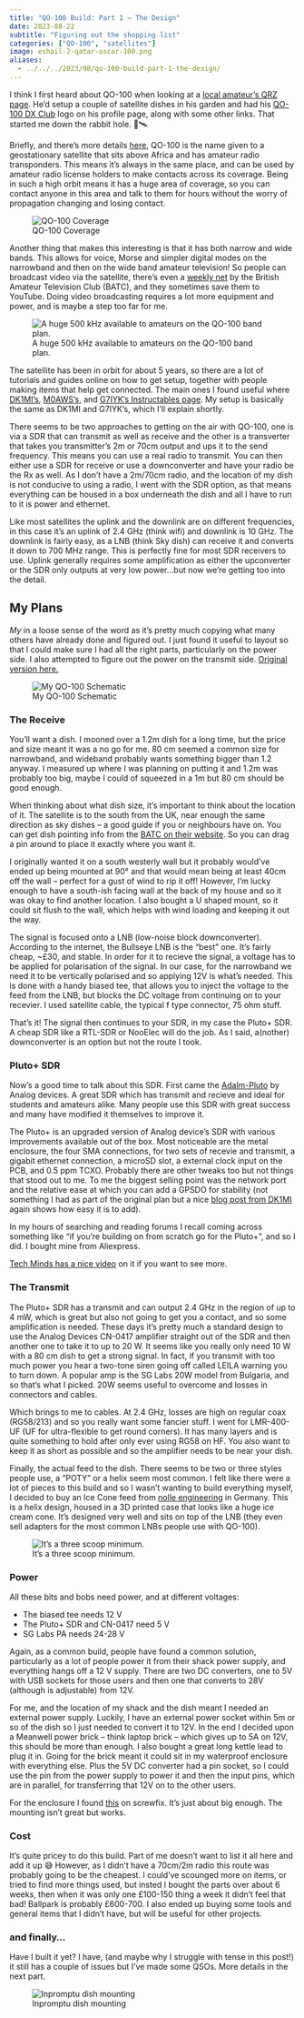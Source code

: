 ```yaml
---
title: "QO-100 Build: Part 1 – The Design"
date: 2023-08-22
subtitle: "Figuring out the shopping list"
categories: ["QO-100", "satellites"]
image: eshail-2-qatar-oscar-100.png
aliases:
  - ../../../2023/08/qo-100-build-part-1-the-design/
---
```


I think I first heard about QO-100 when looking at a [local amateur’s QRZ page](https://www.qrz.com/db/GM0NRT). He’d setup a couple of satellite dishes in his garden and had his [QO-100 DX Club](https://qo100dx.club/) logo on his profile page, along with some other links. That started me down the rabbit hole. 🐇🛰️

Briefly, and there’s more details [here](https://amsat-uk.org/satellites/geo/eshail-2/), QO-100 is the name given to a geostationary satellite that sits above Africa and has amateur radio transponders. This means it’s always in the same place, and can be used by amateur radio license holders to make contacts across its coverage. Being in such a high orbit means it has a huge area of coverage, so you can contact anyone in this area and talk to them for hours without the worry of propagation changing and losing contact.

![QO-100 Coverage](coverage.png)

Another thing that makes this interesting is that it has both narrow and wide bands. This allows for voice, Morse and simpler digital modes on the narrowband and then on the wide band amateur television! So people can broadcast video via the satellite, there’s even a [weekly net](https://batc.org.uk/live/oscar100net?mc_cid=871329bb97) by the British Amateur Television Club (BATC), and they sometimes save them to YouTube. Doing video broadcasting requires a lot more equipment and power, and is maybe a step too far for me.

![A huge 500 kHz available to amateurs on the QO-100 band plan.](AMSAT-QO-100-NB-Transponder-Bandplan-Graph.png)

The satellite has been in orbit for about 5 years, so there are a lot of tutorials and guides online on how to get setup, together with people making items that help get connected. The main ones I found useful where [DK1MI’s](https://dk1mi.radio/qo100-pluto-sdr/), [M0AWS’s](https://m0aws.co.uk/?cat=167), and [G7IYK’s Instructables page](https://www.instructables.com/Satellite-Ground-Station-for-the-QO-100-Eshail-2-G/). My setup is basically the same as DK1MI and G7IYK’s, which I’ll explain shortly.

There seems to be two approaches to getting on the air with QO-100, one is via a SDR that can transmit as well as receive and the other is a transverter that takes you transmitter’s 2m or 70cm output and ups it to the send frequency. This means you can use a real radio to transmit. You can then either use a SDR for receive or use a downconverter and have your radio be the Rx as well. As I don’t have a 2m/70cm radio, and the location of my dish is not conducive to using a radio, I went with the SDR option, as that means everything can be housed in a box underneath the dish and all I have to run to it is power and ethernet.

Like most satellites the uplink and the downlink are on different frequencies, in this case it’s an uplink of 2.4 GHz (think wifi) and downlink is 10 GHz. The downlink is fairly easy, as a LNB (think Sky dish) can receive it and converts it down to 700 MHz range. This is perfectly fine for most SDR receivers to use. Uplink generally requires some amplification as either the upconverter or the SDR only outputs at very low power…but now we’re getting too into the detail.

## My Plans

*My* in a loose sense of the word as it’s pretty much copying what many others have already done and figured out. I just found it useful to layout so that I could make sure I had all the right parts, particularly on the power side. I also attempted to figure out the power on the transmit side. [Original version here.](https://docs.google.com/presentation/d/e/2PACX-1vTNkueu4v0V2oMeOootdOKTDNyaADicXvgvbXv-nbvk8gYSKnVk1AtFEtICr9DhfnB7kubBdHgr1bUr/pub?start=false&loop=false&delayms=3000)

![My QO-100 Schematic](qo-100-design.png)

### The Receive

You’ll want a dish. I mooned over a 1.2m dish for a long time, but the price and size meant it was a no go for me. 80 cm seemed a common size for narrowband, and wideband probably wants something bigger than 1.2 anyway. I measured up where I was planning on putting it and 1.2m was probably too big, maybe I could of squeezed in a 1m but 80 cm should be good enough.

When thinking about what dish size, it’s important to think about the location of it. The satellite is to the south from the UK, near enough the same direction as sky dishes – a good guide if you or neighbours have on. You can get dish pointing info from the [BATC on their website](https://eshail.batc.org.uk/point/). So you can drag a pin around to place it exactly where you want it.

I originally wanted it on a south westerly wall but it probably would’ve ended up being mounted at 90° and that would mean being at least 40cm off the wall – perfect for a gust of wind to rip it off! However, I’m lucky enough to have a south-ish facing wall at the back of my house and so it was okay to find another location. I also bought a U shaped mount, so it could sit flush to the wall, which helps with wind loading and keeping it out the way.

The signal is focused onto a LNB (low-noise block downconverter). According to the internet, the Bullseye LNB is the “best” one. It’s fairly cheap, \~£30, and stable. In order for it to recieve the signal, a voltage has to be applied for polarisation of the signal. In our case, for the narrowband we need it to be vertically polarised and so applying 12V is what’s needed. This is done with a handy biased tee, that allows you to inject the voltage to the feed from the LNB, but blocks the DC voltage from continuing on to your recevier. I used satellite cable, the typical f type connector, 75 ohm stuff.

That’s it! The signal then continues to your SDR, in my case the Pluto+ SDR. A cheap SDR like a RTL-SDR or NooElec will do the job. As I said, a(nother) downconverter is an option but not the route I took.

### Pluto+ SDR

Now’s a good time to talk about this SDR. First came the [Adalm-Pluto](https://wiki.analog.com/university/tools/pluto) by Analog devices. A great SDR which has transmit and recieve and ideal for students and amateurs alike. Many people use this SDR with great success and many have modified it themselves to improve it.

The Pluto+ is an upgraded version of Analog device’s SDR with various improvements available out of the box. Most noticeable are the metal enclosure, the four SMA connections, for two sets of recevie and transmit, a gigabit ethernet connection, a microSD slot, a external clock input on the PCB, and 0.5 ppm TCXO. Probably there are other tweaks too but not things that stood out to me. To me the biggest selling point was the network port and the relative ease at which you can add a GPSDO for stability (not something I had as part of the original plan but a nice [blog post from DK1MI](https://dk1mi.radio/qo100-gpsdo/) again shows how easy it is to add).

In my hours of searching and reading forums I recall coming across something like “if you’re building on from scratch go for the Pluto+”, and so I did. I bought mine from Aliexpress.

[Tech Minds has a nice video](https://www.youtube.com/watch?v=higdhj46aUk) on it if you want to see more.

### The Transmit

The Pluto+ SDR has a transmit and can output 2.4 GHz in the region of up to 4 mW, which is great but also not going to get you a contact, and so some amplification is needed. These days it’s pretty much a standard design to use the Analog Devices CN-0417 amplifier straight out of the SDR and then another one to take it to up to 20 W. It seems like you really only need 10 W with a 80 cm dish to get a strong signal. In fact, if you transmit with too much power you hear a two-tone siren going off called LEILA warning you to turn down. A popular amp is the SG Labs 20W model from Bulgaria, and so that’s what I picked. 20W seems useful to overcome and losses in connectors and cables.

Which brings to me to cables. At 2.4 GHz, losses are high on regular coax (RG58/213) and so you really want some fancier stuff. I went for LMR-400-UF (UF for ultra-flexible to get round corners). It has many layers and is quite something to hold after only ever using RG58 on HF. You also want to keep it as short as possible and so the amplifier needs to be near your dish.

Finally, the actual feed to the dish. There seems to be two or three styles people use, a “POTY” or a helix seem most common. I felt like there were a lot of pieces to this build and so I wasn’t wanting to build everything myself, I decided to buy an Ice Cone feed from [nolle engineering](https://nolle.engineering/en/ice-cone-feed/) in Germany. This is a helix design, housed in a 3D printed case that looks like a huge ice cream cone. It’s designed very well and sits on top of the LNB (they even sell adapters for the most common LNBs people use with QO-100).

![It’s a three scoop minimum.](icecone.jpeg)

### Power

All these bits and bobs need power, and at different voltages:

-   The biased tee needs 12 V
-   The Pluto+ SDR and CN-0417 need 5 V
-   SG Labs PA needs 24-28 V

Again, as a common build, people have found a common solution, particularly as a lot of people power it from their shack power supply, and everything hangs off a 12 V supply. There are two DC converters, one to 5V with USB sockets for those users and then one that converts to 28V (although is adjustable) from 12V.

For me, and the location of my shack and the dish meant I needed an external power supply. Luckily, I have an external power socket within 5m or so of the dish so I just needed to convert it to 12V. In the end I decided upon a Meanwell power brick – think laptop brick – which gives up to 5A on 12V, this should be more than enough. I also bought a great long kettle lead to plug it in. Going for the brick meant it could sit in my waterproof enclosure with everything else. Plus the 5V DC converter had a pin socket, so I could use the pin from the power supply to power it and then the input pins, which are in parallel, for transferring that 12V on to the other users.

For the enclosure I found [this](https://www.screwfix.com/p/hylec-ip65-weatherproof-outdoor-enclosure-250-x-150-x-350mm/7766g) on screwfix. It’s just about big enough. The mounting isn’t great but works.

### Cost

It’s quite pricey to do this build. Part of me doesn’t want to list it all here and add it up 😅 However, as I didn’t have a 70cm/2m radio this route was probably going to be the cheapest. I could’ve scounged more on items, or tried to find more things used, but insted I bought the parts over about 6 weeks, then when it was only one £100-150 thing a week it didn’t feel that bad! Ballpark is probably £600-700. I also ended up buying some tools and general items that I didn’t have, but will be useful for other projects.

### and finally…

Have I built it yet? I have, (and maybe why I struggle with tense in this post!) it still has a couple of issues but I’ve made some QSOs. More details in the next part.

![Inpromptu dish mounting](qo100-1st-receive.jpg)
